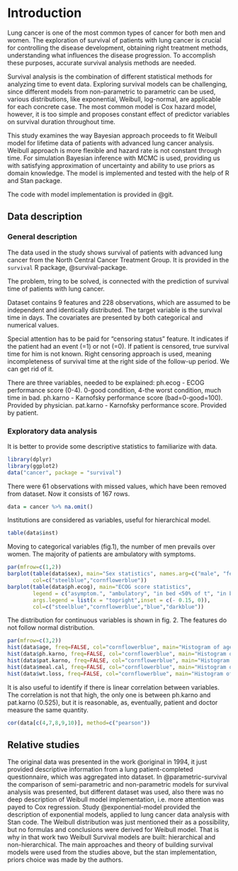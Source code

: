 # Introduction

Lung cancer is one of the most common types of cancer for both men and women. The exploration of survival of patients with lung cancer is crucial for controlling the disease development, obtaining right treatment methods, understanding what influences the disease progression. To accomplish these purposes, accurate survival analysis methods are needed.

Survival analysis is the combination of different statistical methods for analyzing time to event data. Exploring survival models can be challenging, since different models from non-parametric to parametric can be used, various distributions, like exponential, Weibull, log-normal, are applicable for each concrete case. The most common model is Cox hazard model, however, it is too simple and proposes constant effect of predictor variables on survival duration throughout time.

This study examines the way Bayesian approach proceeds to fit Weibull model for lifetime data of patients with advanced lung cancer analysis. Weibull approach is more flexible and hazard rate is not constant through time. For simulation Bayesian inference with MCMC is used, providing us with satisfying approximation of uncertainty and ability to use priors as domain knowledge. The model is implemented and tested with the help of R and Stan package.

The code with model implementation is provided in @git.

## Data description

### General description

The data used in the study shows survival of patients with advanced lung cancer from the North Central Cancer Treatment Group. It is provided in the `survival` R package, @survival-package.

The problem, tring to be solved, is connected with the prediction of survival time of patients with lung cancer.

Dataset contains 9 features and 228 observations, which are assumed to be independent and identically distributed. The target variable is the survival time in days. The covariates are presented by both categorical and numerical values.

Special attention has to be paid for "censoring status" feature. It indicates if the patient had an event (=1) or not (=0). If patient is censored, true survival time for him is not known. Right censoring approach is used, meaning incompleteness of survival time at the right side of the follow-up period. We can get rid of it.

There are three variables, needed to be explained:
ph.ecog - ECOG performance score (0-4). 0-good condition, 4-the worst condition, much time in bad.
ph.karno - Karnofsky performance score (bad=0-good=100). Provided by physician.
pat.karno - Karnofsky performance score. Provided by patient.

### Exploratory data analysis

It is better to provide some descriptive statistics to familiarize with data.

```r
library(dplyr)
library(ggplot2)
data("cancer", package = "survival")
```

There were 61 observations with missed values, which have been removed from dataset.
Now it consists of 167 rows.

```r
data = cancer %>% na.omit()
```

Institutions are considered as variables, useful for hierarchical model.
```r
table(data$inst)
```

Moving to categorical variables (fig.1), the number of men prevails over women.
The majority of patients are ambulatory with symptoms.

```r
par(mfrow=c(1,2))
barplot(table(data$sex), main="Sex statistics", names.arg=c("male", "female"),
        col=c("steelblue","cornflowerblue"))
barplot(table(data$ph.ecog), main="ECOG score statistics",
        legend = c("asymptom.", "ambulatory", "in bed <50% of t", "in bed >50% of t"),
        args.legend = list(x = "topright",inset = c(- 0.15, 0)),
        col=c("steelblue","cornflowerblue","blue","darkblue"))
```

The distribution for continuous variables is shown in fig. 2.
The features do not follow normal distribution.

```r
par(mfrow=c(3,2))
hist(data$age, freq=FALSE, col="cornflowerblue", main="Histogram of age",xlab="")
hist(data$ph.karno, freq=FALSE, col="cornflowerblue", main="Histogram of ph.karno",xlab="")
hist(data$pat.karno, freq=FALSE, col="cornflowerblue", main="Histogram of pat.karno",xlab="")
hist(data$meal.cal, freq=FALSE, col="cornflowerblue", main="Histogram of meal.cal",xlab="")
hist(data$wt.loss, freq=FALSE, col="cornflowerblue", main="Histogram of wt.loss",xlab="")
```

It is also useful to identify if there is linear correlation between variables.
The correlation is not that high, the only one is between ph.karno and pat.karno (0.525),
but it is reasonable, as, eventually, patient and doctor measure the same quantity.

```r
cor(data[c(4,7,8,9,10)], method=c("pearson"))
```

## Relative studies

The original data was presented in the work @original in 1994, it just provided descriptive information from a lung patient-completed questionnaire, which was aggregated into dataset. 
In @parametric-survival the comparison of semi-parametric and non-parametric models for survival
analysis was presented, but different dataset was used, also there was no deep description of Weibull model implementation, i.e. more attention was payed to Cox regression. Study @exponential-model provided the description of exponential models, applied to lung cancer data analysis with Stan code. The Weibull distribution was just mentioned their as a possibility, but no formulas and conclusions were derived for Weibull model.
That is why in that work two Weibull Survival models are built: hierarchical and non-hierarchical. The main approaches and theory of building survival models were used from the studies above, but the stan implementation, priors choice was made by the authors. 